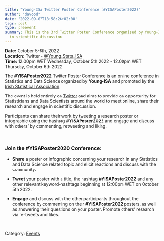 ```yaml
---
title: "Young-ISA Twitter Poster Conference (#YISAPoster2022)"
author: "davood"
date: '2022-09-07T18:58:26+02:00'
tags: post
type: preevent
summary: This is the 3rd Twitter Poster Conference organised by Young-ISA aims to provide an opportunity for Statisticians and Data Scientists around the world to meet online, share their research and engage
  in scientific discussion
---
```


**Date:** October 5-6th, 2022 <br>
**Location:** Twitter - [\@Young_Stats_ISA](https://twitter.com/Young_Stats_ISA)<br>
**Time:** 12.00pm WET Wednesday, October 5th 2022 - 12.00pm WET Thursday, October 6th 2022 <br>


The **#YISAPoster2022** Twitter Poster Conference is an online conference in Statistics and Data Science organized by **Young-ISA** and promoted by the [Irish Statistical Association](https://istat.ie/).


The event is held entirely on [Twitter](https://twitter.com/Young_Stats_ISA) and aims to provide an opportunity for Statisticians and Data Scientists around the world to meet online, share their research and engage in scientific discussion.

Participants can share their work by tweeting a research poster or infographic using the hashtag **#YISAPoster2022** and engage and discuss with others’ by commenting, retweeting and liking.

<br>

### Join the #YISAPoster2020 Conference:
- **Share** a poster or infographic concerning your research in any Statistics and Data Science related topic and elicit reactions and discuss with the community.

- **Tweet** your poster with a title, the hashtag **#YISAPoster2022** and any other relevant
keyword-hashtags beginning at 12:00pm WET on October 5th 2022.

- **Engage** and discuss with the other participants throughout the conference by commenting on their **#YISAPoster2022** posters, as well as answering their questions on your poster. Promote others’ research via re-tweets and likes.


<br>




Category: [<u>Events</u>](/events/)